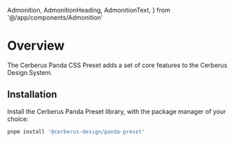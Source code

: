   Admonition,
  AdmonitionHeading,
  AdmonitionText,
} from '@/app/components/Admonition'

# Overview

The Cerberus Panda CSS Preset adds a set of core features to the Cerberus Design System.

## Installation

Install the Cerberus Panda Preset library, with the package manager of your choice:

```bash
pnpm install '@cerberus-design/panda-preset'
```
